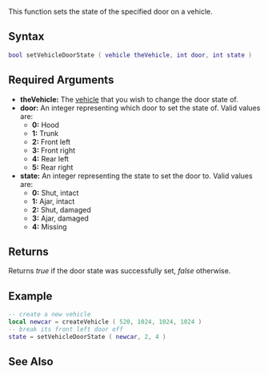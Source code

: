 
{{Server client function}}
This function sets the state of the specified door on a vehicle.

==Syntax==
<syntaxhighlight lang="lua">
bool setVehicleDoorState ( vehicle theVehicle, int door, int state )
</syntaxhighlight>

==Required Arguments==
*'''theVehicle:''' The [[/vehicle.md|vehicle]] that you wish to change the door state of.
*'''door:''' An integer representing which door to set the state of. Valid values are:
**'''0:''' Hood
**'''1:''' Trunk
**'''2:''' Front left
**'''3:''' Front right
**'''4:''' Rear left
**'''5:''' Rear right
*'''state:''' An integer representing the state to set the door to. Valid values are:
**'''0:''' Shut, intact
**'''1:''' Ajar, intact
**'''2:''' Shut, damaged
**'''3:''' Ajar, damaged
**'''4:''' Missing

==Returns==
Returns ''true'' if the door state was successfully set, ''false'' otherwise.

==Example==
<syntaxhighlight lang="lua">
-- create a new vehicle
local newcar = createVehicle ( 520, 1024, 1024, 1024 )
-- break its front left door off
state = setVehicleDoorState ( newcar, 2, 4 )
</syntaxhighlight>

==See Also==
{{Vehicle functions}}